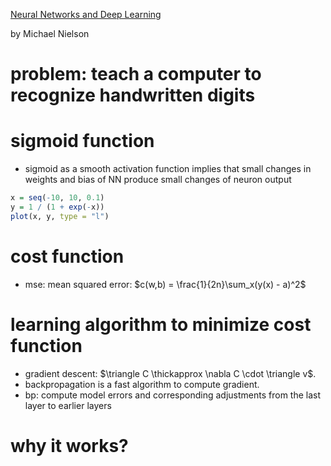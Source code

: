 [Neural Networks and Deep Learning](http://neuralnetworksanddeeplearning.com/)

by Michael Nielson

# problem: teach a computer to recognize handwritten digits

# sigmoid function

- sigmoid as a smooth activation function implies that small changes in weights and bias of NN produce small changes of neuron output

```r
x = seq(-10, 10, 0.1)
y = 1 / (1 + exp(-x))
plot(x, y, type = "l")
```

# cost function

- mse: mean squared error: $c(w,b) = \frac{1}{2n}\sum_x(y(x) - a)^2$

# learning algorithm to minimize cost function

- gradient descent: $\triangle C \thickapprox \nabla C \cdot \triangle v$.
- backpropagation is a fast algorithm to compute gradient. 
- bp: compute model errors and corresponding adjustments from the last layer to earlier layers

# why it works?
